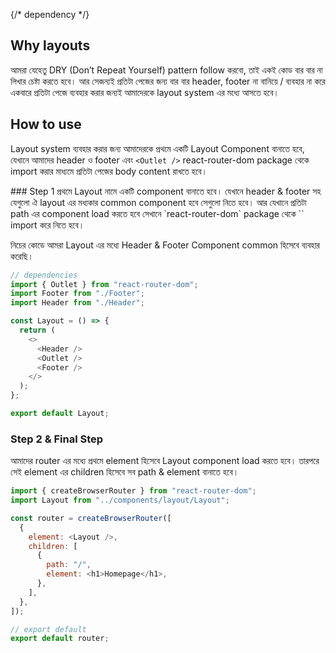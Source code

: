 {/* dependency */}

## Why layouts

আমরা যেহেতু DRY (Don’t Repeat Yourself) pattern follow করবো, তাই একই কোড বার বার না লিখার চেষ্টা করতে হবে। আর সেজন্যই প্রতিটা পেজের জন্য বার বার header, footer না বানিয়ে / ব্যবহার না করে একবারে প্রতিটা পেজে ব্যবহার করার জন্যই আমাদেরকে layout system এর মধ্যে আসতে হবে।

## How to use

Layout system ব্যবহার করার জন্য আমাদেরকে প্রথমে একটি Layout Component বানাতে হবে, যেখানে আমাদের header ও footer এবং `<Outlet />` react-router-dom package থেকে import করার মাধ্যমে প্রতিটা পেজের body content রাখতে হবে।

<Steps>
### Step 1
প্রথমে Layout নামে একটি component বানাতে হবে। যেখানে header & footer সহ যেগুলো ঐ layout এর মধ্যকার common component হবে সেগুলো নিতে হবে। আর যেখানে প্রতিটা path এর component load করতে হবে সেখানে `react-router-dom` package থেকে `<Outlet />` import করে নিতে হবে।

নিচের কোডে আমরা Layout এর মধ্যে Header & Footer Component common হিসেবে ব্যবহার করেছি।

```js copy filename="Layout.jsx" showLineNumbers {2, 10}
// dependencies
import { Outlet } from "react-router-dom";
import Footer from "./Footer";
import Header from "./Header";

const Layout = () => {
  return (
    <>
      <Header />
      <Outlet />
      <Footer />
    </>
  );
};

export default Layout;
```

### Step 2 & Final Step

আমাদের router এর মধ্যে প্রথমে element হিসেবে Layout component load করতে হবে। তারপরে সেই element এর children হিসেবে সব path & element বানাতে হবে।

```js copy showLineNumbers filename="rootRoutes.jsx" {6-12}
import { createBrowserRouter } from "react-router-dom";
import Layout from "../components/layout/Layout";

const router = createBrowserRouter([
  {
    element: <Layout />,
    children: [
      {
        path: "/",
        element: <h1>Homepage</h1>,
      },
    ],
  },
]);

// export default
export default router;
```

</Steps>
